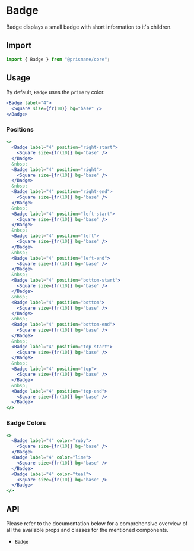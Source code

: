 # Badge

Badge displays a small badge with short information to it's children.

## Import

```js
import { Badge } from "@prismane/core";
```

## Usage

By default, `Badge` uses the `primary` color.

```jsx
<Badge label="4">
  <Square size={fr(10)} bg="base" />
</Badge>
```

### Positions

```jsx
<>
  <Badge label="4" position="right-start">
    <Square size={fr(10)} bg="base" />
  </Badge>
  &nbsp;
  <Badge label="4" position="right">
    <Square size={fr(10)} bg="base" />
  </Badge>
  &nbsp;
  <Badge label="4" position="right-end">
    <Square size={fr(10)} bg="base" />
  </Badge>
  &nbsp;
  <Badge label="4" position="left-start">
    <Square size={fr(10)} bg="base" />
  </Badge>
  &nbsp;
  <Badge label="4" position="left">
    <Square size={fr(10)} bg="base" />
  </Badge>
  &nbsp;
  <Badge label="4" position="left-end">
    <Square size={fr(10)} bg="base" />
  </Badge>
  &nbsp;
  <Badge label="4" position="bottom-start">
    <Square size={fr(10)} bg="base" />
  </Badge>
  &nbsp;
  <Badge label="4" position="bottom">
    <Square size={fr(10)} bg="base" />
  </Badge>
  &nbsp;
  <Badge label="4" position="bottom-end">
    <Square size={fr(10)} bg="base" />
  </Badge>
  &nbsp;
  <Badge label="4" position="top-start">
    <Square size={fr(10)} bg="base" />
  </Badge>
  &nbsp;
  <Badge label="4" position="top">
    <Square size={fr(10)} bg="base" />
  </Badge>
  &nbsp;
  <Badge label="4" position="top-end">
    <Square size={fr(10)} bg="base" />
  </Badge>
</>
```

### Badge Colors

```jsx
<>
  <Badge label="4" color="ruby">
    <Square size={fr(10)} bg="base" />
  </Badge>
  <Badge label="4" color="lime">
    <Square size={fr(10)} bg="base" />
  </Badge>
  <Badge label="4" color="teal">
    <Square size={fr(10)} bg="base" />
  </Badge>
</>
```

## API

Please refer to the documentation below for a comprehensive overview of all the available props and classes for the mentioned components.

- [`Badge`](/docs/components-api/badge-api)
